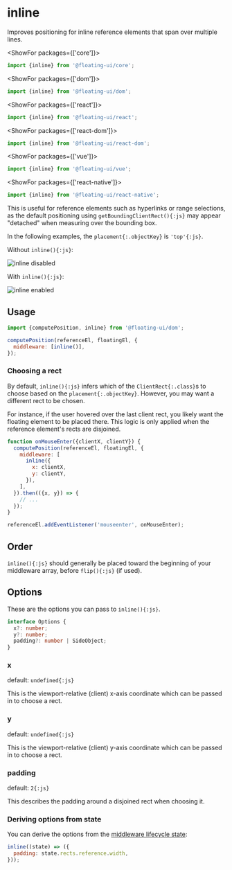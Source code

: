 <PageCard>

# inline

Improves positioning for inline reference elements that span over
multiple lines.

<MiddlewareContainer>
  <MiddlewareBadge type="Placement Modifier" />
</MiddlewareContainer>

<ShowFor packages={['core']}>

```js
import {inline} from '@floating-ui/core';
```

</ShowFor>

<ShowFor packages={['dom']}>

```js
import {inline} from '@floating-ui/dom';
```

</ShowFor>

<ShowFor packages={['react']}>

```js
import {inline} from '@floating-ui/react';
```

</ShowFor>

<ShowFor packages={['react-dom']}>

```js
import {inline} from '@floating-ui/react-dom';
```

</ShowFor>

<ShowFor packages={['vue']}>

```js
import {inline} from '@floating-ui/vue';
```

</ShowFor>

<ShowFor packages={['react-native']}>

```js
import {inline} from '@floating-ui/react-native';
```

</ShowFor>

This is useful for reference elements such as hyperlinks or range
selections, as the default positioning using
`getBoundingClientRect(){:js}` may appear "detached" when
measuring over the bounding box.

</PageCard>

In the following examples, the `placement{:.objectKey}` is
`'top'{:js}`.

Without `inline(){:js}`:

<img
  width={692}
  height={256}
  alt="inline disabled"
  src="/inline-disabled.png"
  className="rounded-lg shadow"
  draggable={false}
/>

With `inline(){:js}`:

<img
  width={692}
  height={256}
  alt="inline enabled"
  src="/inline-enabled.png"
  className="rounded-lg shadow"
  draggable={false}
/>

## Usage

```js
import {computePosition, inline} from '@floating-ui/dom';

computePosition(referenceEl, floatingEl, {
  middleware: [inline()],
});
```

### Choosing a rect

By default, `inline(){:js}` infers which of the
`ClientRect{:.class}`s to choose based on the
`placement{:.objectKey}`. However, you may want a different rect
to be chosen.

For instance, if the user hovered over the last client rect, you
likely want the floating element to be placed there. This logic
is only applied when the reference element's rects are disjoined.

```js
function onMouseEnter({clientX, clientY}) {
  computePosition(referenceEl, floatingEl, {
    middleware: [
      inline({
        x: clientX,
        y: clientY,
      }),
    ],
  }).then(({x, y}) => {
    // ...
  });
}

referenceEl.addEventListener('mouseenter', onMouseEnter);
```

## Order

`inline(){:js}` should generally be placed toward the beginning
of your middleware array, before `flip(){:js}` (if used).

## Options

These are the options you can pass to `inline(){:js}`.

```ts
interface Options {
  x?: number;
  y?: number;
  padding?: number | SideObject;
}
```

### x

default: `undefined{:js}`

This is the viewport-relative (client) x-axis coordinate which
can be passed in to choose a rect.

### y

default: `undefined{:js}`

This is the viewport-relative (client) y-axis coordinate which
can be passed in to choose a rect.

### padding

default: `2{:js}`

This describes the padding around a disjoined rect when choosing
it.

### Deriving options from state

You can derive the options from the
[middleware lifecycle state](/docs/middleware#middlewarestate):

```js
inline((state) => ({
  padding: state.rects.reference.width,
}));
```
